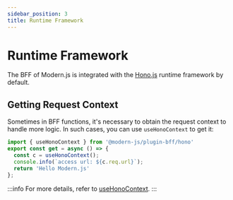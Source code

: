 ```yaml
---
sidebar_position: 3
title: Runtime Framework
---
```


# Runtime Framework

The BFF of Modern.js is integrated with the [Hono.js](https://hono.dev/) runtime framework by default.

## Getting Request Context

Sometimes in BFF functions, it's necessary to obtain the request context to handle more logic. In such cases, you can use `useHonoContext` to get it:

```ts title="api/lambda/hello.ts"
import { useHonoContext } from '@modern-js/plugin-bff/hono'
export const get = async () => {
  const c = useHonoContext();
  console.info(`access url: ${c.req.url}`);
  return 'Hello Modern.js'
};
```

:::info
For more details, refer to [useHonoContext](/apis/app/runtime/bff/use-hono-context).
:::
